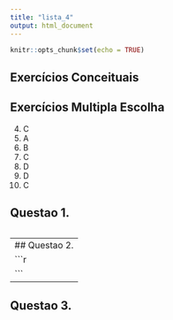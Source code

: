 ```yaml
---
title: "lista_4"
output: html_document
---
```


```r
knitr::opts_chunk$set(echo = TRUE)
```

## Exercícios Conceituais 

## Exercícios Multipla Escolha 

4. C
5. A
6. B
7. C
8. D
9. D
10. C

## Questao 1. 
```r

```
---
## Questao 2.
```r

```
---
## Questao 3.
```r

```
